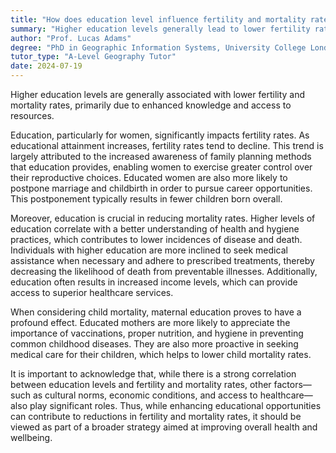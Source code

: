 ```yaml
---
title: "How does education level influence fertility and mortality rates?"
summary: "Higher education levels generally lead to lower fertility rates and lower mortality rates due to increased knowledge and resources."
author: "Prof. Lucas Adams"
degree: "PhD in Geographic Information Systems, University College London"
tutor_type: "A-Level Geography Tutor"
date: 2024-07-19
---
```


Higher education levels are generally associated with lower fertility and mortality rates, primarily due to enhanced knowledge and access to resources.

Education, particularly for women, significantly impacts fertility rates. As educational attainment increases, fertility rates tend to decline. This trend is largely attributed to the increased awareness of family planning methods that education provides, enabling women to exercise greater control over their reproductive choices. Educated women are also more likely to postpone marriage and childbirth in order to pursue career opportunities. This postponement typically results in fewer children born overall.

Moreover, education is crucial in reducing mortality rates. Higher levels of education correlate with a better understanding of health and hygiene practices, which contributes to lower incidences of disease and death. Individuals with higher education are more inclined to seek medical assistance when necessary and adhere to prescribed treatments, thereby decreasing the likelihood of death from preventable illnesses. Additionally, education often results in increased income levels, which can provide access to superior healthcare services.

When considering child mortality, maternal education proves to have a profound effect. Educated mothers are more likely to appreciate the importance of vaccinations, proper nutrition, and hygiene in preventing common childhood diseases. They are also more proactive in seeking medical care for their children, which helps to lower child mortality rates.

It is important to acknowledge that, while there is a strong correlation between education levels and fertility and mortality rates, other factors—such as cultural norms, economic conditions, and access to healthcare—also play significant roles. Thus, while enhancing educational opportunities can contribute to reductions in fertility and mortality rates, it should be viewed as part of a broader strategy aimed at improving overall health and wellbeing.
    
